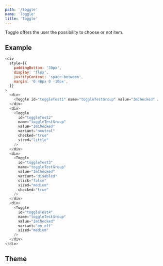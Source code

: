```yaml
---
path: '/toggle'
name: 'Toggle'
title: 'Toggle'
---
```


Toggle offers the user the possibility to choose or not item.

## Example

```js
<div
  style={{
    paddingBottom: '30px',
    display: 'flex',
    justifyContent: 'space-between',
    margin: '0 48px 0 -10px',
  }}
>
  <div>
    <Toggle id="toggleTest1" name="toggleTestGroup" value="ImChecked" />
  </div>
  <div>
    <Toggle
      id="toggleTest2"
      name="toggleTestGroup"
      value="ImChecked"
      variant="neutral"
      checked="true"
      sized="little"
    />
  </div>
  <div>
    <Toggle
      id="toggleTest3"
      name="toggleTestGroup"
      value="ImChecked"
      variant="disabled"
      click="false"
      sized="medium"
      checked="true"
    />
  </div>
  <div>
    <Toggle
      id="toggleTest4"
      name="toggleTestGroup"
      value="ImChecked"
      variant="on_off"
      sized="medium"
    />
  </div>
</div>
```

## Theme

<Theme name="components.toggle" />

